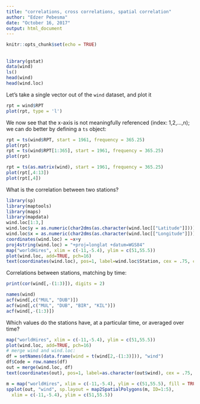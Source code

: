```yaml
---
title: "correlations, cross correlations, spatial correlation"
author: "Edzer Pebesma"
date: "October 16, 2017"
output: html_document
---
```


```r
knitr::opts_chunk$set(echo = TRUE)
```

## 

```r
library(gstat)
data(wind)
ls()
head(wind)
head(wind.loc)
```

Let's take a single vector out of the `wind` dataset, and plot it
```r
rpt = wind$RPT
plot(rpt, type = 'l')
```
We now see that the x-axis is not meaningfully referenced (index: 1,2,...,n); we can do better by defining a `ts` object:
```r
rpt = ts(wind$RPT, start = 1961, frequency = 365.25)
plot(rpt)
rpt = ts(wind$RPT[1:365], start = 1961, frequency = 365.25)
plot(rpt)
```


```r
rpt = ts(as.matrix(wind), start = 1961, frequency = 365.25)
plot(rpt[,4:13])
plot(rpt[,4])
```

What is the correlation between two stations?
```r
library(sp)
library(maptools)
library(maps)
library(mapdata)
wind.loc[1:3,]
wind.loc$y = as.numeric(char2dms(as.character(wind.loc[["Latitude"]])))
wind.loc$x = as.numeric(char2dms(as.character(wind.loc[["Longitude"]])))
coordinates(wind.loc) = ~x+y
proj4string(wind.loc) = "+proj=longlat +datum=WGS84"
map("worldHires", xlim = c(-11,-5.4), ylim = c(51,55.5))
plot(wind.loc, add=TRUE, pch=16)
text(coordinates(wind.loc), pos=1, label=wind.loc$Station, cex = .75, col = 'blue')
```

Correlations between stations, matching by time:
```r
print(cor(wind[,-(1:3)]), digits = 2)
```

```r
names(wind)
acf(wind[,c("MUL", "DUB")])
acf(wind[,c("MUL", "DUB", "BIR", "KIL")])
acf(wind[,-(1:3)])
```

Which values do the stations have, at a particular time, or averaged over time?
```r
map("worldHires", xlim = c(-11,-5.4), ylim = c(51,55.5))
plot(wind.loc, add=TRUE, pch=16)
# merge wind and wind.loc:
df = setNames(data.frame(wind = t(wind[2,-(1:3)])), "wind")
df$Code = row.names(df)
out = merge(wind.loc, df)
text(coordinates(out), pos=1, label=as.character(out$wind), cex = .75, col = 'blue')
```

```r
m = map("worldHires", xlim = c(-11,-5.4), ylim = c(51,55.5), fill = TRUE, plot = FALSE)
spplot(out, "wind", sp.layout = map2SpatialPolygons(m, ID=1:5),
  xlim = c(-11,-5.4), ylim = c(51,55.5))
```